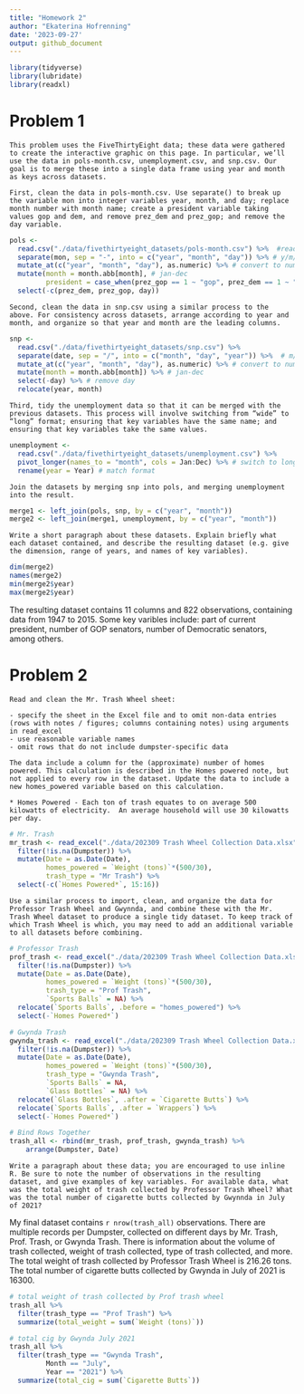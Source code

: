 ```yaml
---
title: "Homework 2"
author: "Ekaterina Hofrenning"
date: '2023-09-27'
output: github_document
---
```


```r
library(tidyverse)
library(lubridate)
library(readxl)
```

# Problem 1

```
This problem uses the FiveThirtyEight data; these data were gathered to create the interactive graphic on this page. In particular, we’ll use the data in pols-month.csv, unemployment.csv, and snp.csv. Our goal is to merge these into a single data frame using year and month as keys across datasets.
```

```
First, clean the data in pols-month.csv. Use separate() to break up the variable mon into integer variables year, month, and day; replace month number with month name; create a president variable taking values gop and dem, and remove prez_dem and prez_gop; and remove the day variable.
```

```r
pols <- 
  read.csv("./data/fivethirtyeight_datasets/pols-month.csv") %>%  #read pols-month data
  separate(mon, sep = "-", into = c("year", "month", "day")) %>% # y/m/d variables
  mutate_at(c("year", "month", "day"), as.numeric) %>% # convert to numeric
  mutate(month = month.abb[month], # jan-dec
         president = case_when(prez_gop == 1 ~ "gop", prez_dem == 1 ~ "dem")) %>% # combine into president
  select(-c(prez_dem, prez_gop, day))
```

```
Second, clean the data in snp.csv using a similar process to the above. For consistency across datasets, arrange according to year and month, and organize so that year and month are the leading columns.
```

```r
snp <- 
  read.csv("./data/fivethirtyeight_datasets/snp.csv") %>%
  separate(date, sep = "/", into = c("month", "day", "year")) %>%  # m/d/y variables
  mutate_at(c("year", "month", "day"), as.numeric) %>% # convert to numeric
  mutate(month = month.abb[month]) %>% # jan-dec
  select(-day) %>% # remove day
  relocate(year, month)
```

```
Third, tidy the unemployment data so that it can be merged with the previous datasets. This process will involve switching from “wide” to “long” format; ensuring that key variables have the same name; and ensuring that key variables take the same values.
```

```r
unemployment <- 
  read.csv("./data/fivethirtyeight_datasets/unemployment.csv") %>%
  pivot_longer(names_to = "month", cols = Jan:Dec) %>% # switch to long format
  rename(year = Year) # match format
```

```
Join the datasets by merging snp into pols, and merging unemployment into the result.
```

```r
merge1 <- left_join(pols, snp, by = c("year", "month"))
merge2 <- left_join(merge1, unemployment, by = c("year", "month"))
```

```
Write a short paragraph about these datasets. Explain briefly what each dataset contained, and describe the resulting dataset (e.g. give the dimension, range of years, and names of key variables).
```

```r
dim(merge2)
names(merge2)
min(merge2$year)
max(merge2$year)
```

The resulting dataset contains 11 columns and 822 observations, containing data from 1947 to 2015. Some key varibles include: part of current president, number of GOP senators, number of Democratic senators, among others.

# Problem 2

```
Read and clean the Mr. Trash Wheel sheet:

- specify the sheet in the Excel file and to omit non-data entries (rows with notes / figures; columns containing notes) using arguments in read_excel
- use reasonable variable names
- omit rows that do not include dumpster-specific data

The data include a column for the (approximate) number of homes powered. This calculation is described in the Homes powered note, but not applied to every row in the dataset. Update the data to include a new homes_powered variable based on this calculation.

* Homes Powered - Each ton of trash equates to on average 500 kilowatts of electricity.  An average household will use 30 kilowatts per day.
```

```r
# Mr. Trash
mr_trash <- read_excel("./data/202309 Trash Wheel Collection Data.xlsx", sheet = 1) %>%
  filter(!is.na(Dumpster)) %>%
  mutate(Date = as.Date(Date),
         homes_powered = `Weight (tons)`*(500/30),
         trash_type = "Mr Trash") %>%
  select(-c(`Homes Powered*`, 15:16))
```

```
Use a similar process to import, clean, and organize the data for Professor Trash Wheel and Gwynnda, and combine these with the Mr. Trash Wheel dataset to produce a single tidy dataset. To keep track of which Trash Wheel is which, you may need to add an additional variable to all datasets before combining.
```

```r
# Professor Trash
prof_trash <- read_excel("./data/202309 Trash Wheel Collection Data.xlsx", sheet = 2) %>%
  filter(!is.na(Dumpster)) %>%
  mutate(Date = as.Date(Date),
         homes_powered = `Weight (tons)`*(500/30),
         trash_type = "Prof Trash",
         `Sports Balls` = NA) %>%
  relocate(`Sports Balls`, .before = "homes_powered") %>%
  select(-`Homes Powered*`)

# Gwynda Trash
gwynda_trash <- read_excel("./data/202309 Trash Wheel Collection Data.xlsx", sheet = 4) %>%
  filter(!is.na(Dumpster)) %>%
  mutate(Date = as.Date(Date),
         homes_powered = `Weight (tons)`*(500/30),
         trash_type = "Gwynda Trash",
         `Sports Balls` = NA,
         `Glass Bottles` = NA) %>%
  relocate(`Glass Bottles`, .after = `Cigarette Butts`) %>%
  relocate(`Sports Balls`, .after = `Wrappers`) %>%
  select(-`Homes Powered*`)

# Bind Rows Together
trash_all <- rbind(mr_trash, prof_trash, gwynda_trash) %>% 
    arrange(Dumpster, Date)
```

```
Write a paragraph about these data; you are encouraged to use inline R. Be sure to note the number of observations in the resulting dataset, and give examples of key variables. For available data, what was the total weight of trash collected by Professor Trash Wheel? What was the total number of cigarette butts collected by Gwynnda in July of 2021?
```

My final dataset contains `r nrow(trash_all)` observations. There are multiple records per Dumpster, collected on different days by Mr. Trash, Prof. Trash, or Gwynda Trash. There is information about the volume of trash collected, weight of trash collected, type of trash collected, and more. The total weight of trash collected by Professor Trash Wheel is 216.26 tons. The total number of cigarette butts collected by Gwynda in July of 2021 is 16300.

```r
# total weight of trash collected by Prof trash wheel
trash_all %>%
  filter(trash_type == "Prof Trash") %>%
  summarize(total_weight = sum(`Weight (tons)`))

# total cig by Gwynda July 2021
trash_all %>%
  filter(trash_type == "Gwynda Trash",
         Month == "July",
         Year == "2021") %>%
  summarize(total_cig = sum(`Cigarette Butts`))
```




